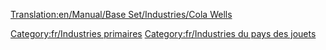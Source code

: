 [[Translation:en/Manual/Base Set/Industries/Cola Wells]]

{{fr/Industries|image=en/ColaWells.png
|nom=Source de coca-cola
|climats=[[fr/Manual/Climat#Pays des jouets|Pays des jouets]]
|accepte=Rien
|produit=[[fr/Coca-cola|Coca-cola]]
|notes=Absent des autres [[fr/Manual/Climat|climats]].
}}

[[Category:fr/Industries primaires]]
[[Category:fr/Industries du pays des jouets]]